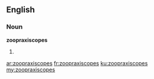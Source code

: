 ==English==

===Noun===
'''zoopraxiscopes'''

# {{plural of|zoopraxiscope}}

[[ar:zoopraxiscopes]]
[[fr:zoopraxiscopes]]
[[ku:zoopraxiscopes]]
[[my:zoopraxiscopes]]